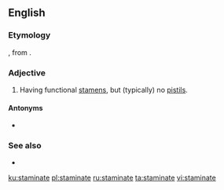 ==English==

===Etymology===
{{etyl|la|en}} {{lena}} {{m|la|staminatus||consisting of threads}}, from {{m|la|stamen||thread}}.

===Adjective===
{{en-adj}}

# {{lb|en|botany}} Having functional [[stamen]]s, but (typically) no [[pistil]]s.

====Antonyms====
* {{l|en|pistillate}}

===See also===
* {{l|en|carpellate}}

[[ku:staminate]]
[[pl:staminate]]
[[ru:staminate]]
[[ta:staminate]]
[[vi:staminate]]